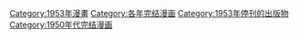 [[Category:1953年漫畫|Category:1953年漫畫]]
[[Category:各年完结漫画|Category:各年完结漫画]]
[[Category:1953年停刊的出版物|Category:1953年停刊的出版物]]
[[Category:1950年代完结漫画|Category:1950年代完结漫画]]